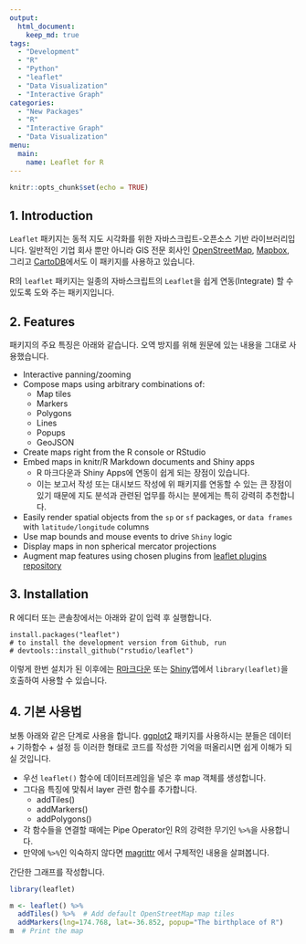 ```yaml
---
output: 
  html_document: 
    keep_md: true
tags:
  - "Development"
  - "R"
  - "Python"
  - "leaflet"
  - "Data Visualization"
  - "Interactive Graph"
categories:
  - "New Packages"
  - "R"
  - "Interactive Graph"
  - "Data Visualization"
menu: 
  main:
    name: Leaflet for R
---
```


```r
knitr::opts_chunk$set(echo = TRUE)
```

## 1. Introduction

`Leaflet` 패키지는 동적 지도 시각화를 위한 자바스크립트-오픈소스 기반 라이브러리입니다. 일반적인 기업 회사 뿐만 아니라 GIS 전문 회사인 [OpenStreetMap](http://www.openstreetmap.org/), [Mapbox](http://www.mapbox.com/), 그리고 [CartoDB](http://cartodb.com/)에서도 이 패키지를 사용하고 있습니다. 

R의 `leaflet` 패키지는 일종의 자바스크립트의 `Leaflet`을 쉽게 연동(Integrate) 할 수 있도록 도와 주는 패키지입니다. 

## 2. Features 

패키지의 주요 특징은 아래와 같습니다. 오역 방지를 위해 원문에 있는 내용을 그대로 사용했습니다. 

- Interactive panning/zooming
- Compose maps using arbitrary combinations of:
  + Map tiles
  + Markers
  + Polygons
  + Lines
  + Popups
  + GeoJSON
- Create maps right from the R console or RStudio
- Embed maps in knitr/R Markdown documents and Shiny apps
  + R 마크다운과 Shiny Apps에 연동이 쉽게 되는 장점이 있습니다. 
  + 이는 보고서 작성 또는 대시보드 작성에 위 패키지를 연동할 수 있는 큰 장점이 있기 때문에 지도 분석과 관련된 업무를 하시는 분에게는 특히 강력히 추천합니다. 

- Easily render spatial objects from the `sp` or `sf` packages, or `data frames` with `latitude/longitude` columns
- Use map bounds and mouse events to drive `Shiny` logic
- Display maps in non spherical mercator projections
- Augment map features using chosen plugins from [leaflet plugins repository](http://leafletjs.com/plugins)

## 3. Installation

R 에디터 또는 콘솔창에서는 아래와 같이 입력 후 실행합니다.

```
install.packages("leaflet")
# to install the development version from Github, run
# devtools::install_github("rstudio/leaflet")
```

이렇게 한번 설치가 된 이후에는 [R마크다운](http://rmarkdown.rstudio.com/) 또는 [Shiny](http://shiny.rstudio.com/)앱에서 `library(leaflet)`을 호출하여 사용할 수 있습니다. 

## 4. 기본 사용법

보통 아래와 같은 단계로 사용을 합니다. [ggplot2](https://ggplot2.tidyverse.org/) 패키지를 사용하시는 분들은 데이터 + 기하함수 + 설정 등 이러한 형태로 코드를 작성한 기억을 떠올리시면 쉽게 이해가 되실 것입니다. 

- 우선 `leaflet()` 함수에 데이터프레임을 넣은 후 map 객체를 생성합니다. 
- 그다음 특징에 맞춰서 layer 관련 함수를 추가합니다. 
  + addTiles()
  + addMarkers()
  + addPolygons()
- 각 함수들을 연결할 때에는 Pipe Operator인 R의 강력한 무기인 `%>%`을 사용합니다. 
- 만약에 `%>%`인 익숙하지 않다면 [magrittr](https://github.com/smbache/magrittr) 에서 구체적인 내용을 살펴봅니다. 

간단한 그래프를 작성합니다. 
```r
library(leaflet)

m <- leaflet() %>%
  addTiles() %>%  # Add default OpenStreetMap map tiles
  addMarkers(lng=174.768, lat=-36.852, popup="The birthplace of R")
m  # Print the map
```



